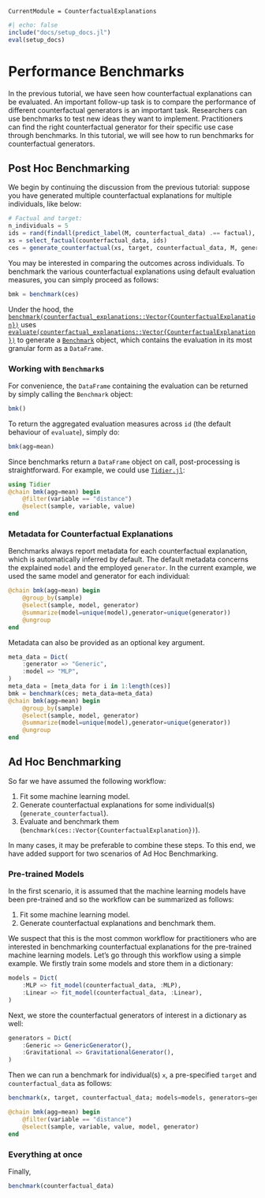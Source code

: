 ```@meta
CurrentModule = CounterfactualExplanations 
```

```julia
#| echo: false
include("docs/setup_docs.jl")
eval(setup_docs)
```

# Performance Benchmarks

In the previous tutorial, we have seen how counterfactual explanations can be evaluated. An important follow-up task is to compare the performance of different counterfactual generators is an important task. Researchers can use benchmarks to test new ideas they want to implement. Practitioners can find the right counterfactual generator for their specific use case through benchmarks. In this tutorial, we will see how to run benchmarks for counterfactual generators. 

## Post Hoc Benchmarking

We begin by continuing the discussion from the previous tutorial: suppose you have generated multiple counterfactual explanations for multiple individuals, like below:

```julia
# Factual and target:
n_individuals = 5
ids = rand(findall(predict_label(M, counterfactual_data) .== factual), n_individuals)
xs = select_factual(counterfactual_data, ids)
ces = generate_counterfactual(xs, target, counterfactual_data, M, generator; num_counterfactuals=5)
```

You may be interested in comparing the outcomes across individuals. To benchmark the various counterfactual explanations using default evaluation measures, you can simply proceed as follows:

```julia
bmk = benchmark(ces)
```

Under the hood, the [`benchmark(counterfactual_explanations::Vector{CounterfactualExplanation})`](@ref) uses [`evaluate(counterfactual_explanations::Vector{CounterfactualExplanation})`](@ref) to generate a [`Benchmark`](@ref) object, which contains the evaluation in its most granular form as a `DataFrame`.

### Working with `Benchmark`s

For convenience, the `DataFrame` containing the evaluation can be returned by simply calling the `Benchmark` object:

```julia
bmk()
```

To return the aggregated evaluation measures across `id` (the default behaviour of `evaluate`), simply do:

```julia
bmk(agg=mean)
```

Since benchmarks return a `DataFrame` object on call, post-processing is straightforward. For example, we could use [`Tidier.jl`](https://kdpsingh.github.io/Tidier.jl/dev/):

```julia
using Tidier
@chain bmk(agg=mean) begin
    @filter(variable == "distance")
    @select(sample, variable, value)
end
```

### Metadata for Counterfactual Explanations

Benchmarks always report metadata for each counterfactual explanation, which is automatically inferred by default. The default metadata concerns the explained `model` and the employed `generator`. In the current example, we used the same model and generator for each individual:

```julia
@chain bmk(agg=mean) begin
    @group_by(sample)
    @select(sample, model, generator)
    @summarize(model=unique(model),generator=unique(generator))
    @ungroup
end
```

Metadata can also be provided as an optional key argument.

```julia
meta_data = Dict(
    :generator => "Generic",
    :model => "MLP",
)
meta_data = [meta_data for i in 1:length(ces)]
bmk = benchmark(ces; meta_data=meta_data)
@chain bmk(agg=mean) begin
    @group_by(sample)
    @select(sample, model, generator)
    @summarize(model=unique(model),generator=unique(generator))
    @ungroup
end
```

## Ad Hoc Benchmarking

So far we have assumed the following workflow:

1. Fit some machine learning model.
2. Generate counterfactual explanations for some individual(s) (`generate_counterfactual`).
3. Evaluate and benchmark them (`benchmark(ces::Vector{CounterfactualExplanation})`).

In many cases, it may be preferable to combine these steps. To this end, we have added support for two scenarios of Ad Hoc Benchmarking.

### Pre-trained Models

In the first scenario, it is assumed that the machine learning models have been pre-trained and so the workflow can be summarized as follows:

1. Fit some machine learning model.
2. Generate counterfactual explanations and benchmark them. 

We suspect that this is the most common workflow for practitioners who are interested in benchmarking counterfactual explanations for the pre-trained machine learning models. Let's go through this workflow using a simple example. We firstly train some models and store them in a dictionary:

```julia
models = Dict(
    :MLP => fit_model(counterfactual_data, :MLP),
    :Linear => fit_model(counterfactual_data, :Linear),
)
```

Next, we store the counterfactual generators of interest in a dictionary as well:

```julia
generators = Dict(
    :Generic => GenericGenerator(),
    :Gravitational => GravitationalGenerator(),
)
```

Then we can run a benchmark for individual(s) `x`, a pre-specified `target` and `counterfactual_data` as follows:

```julia
benchmark(x, target, counterfactual_data; models=models, generators=generators)
```

```julia
@chain bmk(agg=mean) begin
    @filter(variable == "distance")
    @select(sample, variable, value, model, generator)
end
```

### Everything at once

Finally, 

```julia
benchmark(counterfactual_data)
```
